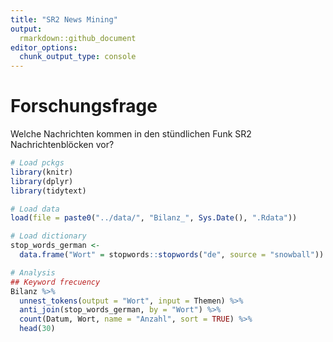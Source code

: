 ```yaml
---
title: "SR2 News Mining"
output:
  rmarkdown::github_document
editor_options: 
  chunk_output_type: console
---
```


<!-- analysis.md is generated from analysis.Rmd. -->

# Forschungsfrage
Welche Nachrichten kommen in den stündlichen Funk SR2 Nachrichtenblöcken vor? 

```r
# Load pckgs
library(knitr)
library(dplyr)
library(tidytext)

# Load data
load(file = paste0("../data/", "Bilanz_", Sys.Date(), ".Rdata"))
```

```r
# Load dictionary
stop_words_german <-
  data.frame("Wort" = stopwords::stopwords("de", source = "snowball"))

# Analysis
## Keyword frecuency
Bilanz %>%
  unnest_tokens(output = "Wort", input = Themen) %>% 
  anti_join(stop_words_german, by = "Wort") %>% 
  count(Datum, Wort, name = "Anzahl", sort = TRUE) %>% 
  head(30)

```


